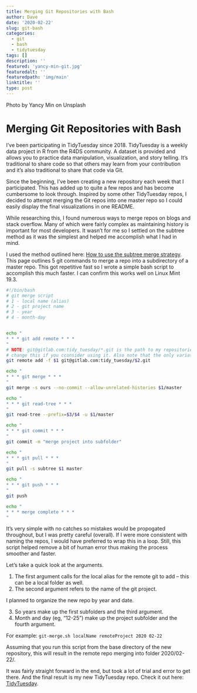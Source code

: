 ```yaml
---
title: Merging Git Repositories with Bash
author: Dave
date: '2020-02-22'
slug: git-bash
categories:
  - git
  - bash
  - tidytuesday
tags: []
description: ''
featured: 'yancy-min-git.jpg'
featuredalt: ''
featuredpath: 'img/main'
linktitle: ''
type: post
---
```

Photo by Yancy Min on Unsplash

# Merging Git Repositories with Bash

I've been participating in TidyTuesday since 2018. TidyTuesday is a weekly data project in R from the R4DS community. A dataset is provided and allows you to practice data manipulation, visualization, and story telling. It's traditional to share code so that others may learn from your contribution and it's also traditional to share that code via Git. 

Since the beginning, I've been creating a new repository each week that I participated. This has added up to quite a few repos and has become cumbersome to look through. Inspired by some other TidyTuesday repos, I decided to attempt merging the Git repos into one master repo so I could easily display the final visualizations in one README.

While researching this, I found numerous ways to merge repos on blogs and stack overflow. Many of which were fairly complex as maintaining history is important for most developers. It wasn't for me so I settled on the subtree method as it was the simplest and helped me accomplish what I had in mind. 

I used the method outlined here: <a href="https://mirrors.edge.kernel.org/pub/software/scm/git/docs/howto/using-merge-subtree.html" target="_blank">How to use the subtree merge strategy</a>. This page outlines 5 git commands to merge a repo into a subdirectory of a master repo. This got repetitive fast so I wrote a simple bash script to accomplish this much faster. I can confirm this works well on Linux Mint 19.3. 

```bash
#!/bin/bash
# git merge script
# 1 - local name (alias)
# 2 - git project name
# 3 - year
# 4 - month-day


echo "
* * * git add remote * * *
"
# NOTE: git@gitlab.com:tidy_tuesday/*.git is the path to my repositories. You should 
# change this if you cconsider using it. Also note that the only variation is project name ($2)
git remote add -f $1 git@gitlab.com:tidy_tuesday/$2.git

echo "
* * * git merge * * *
"
git merge -s ours --no-commit --allow-unrelated-histories $1/master

echo "
* * * git read-tree * * *
"
git read-tree --prefix=$3/$4 -u $1/master

echo "
* * * git commit * * *
"
git commit -m "merge project into subfolder"

echo "
* * * git pull * * *
"
git pull -s subtree $1 master

echo "
* * * git push * * *
"
git push

echo "
* * * merge complete * * *
"
```

It's very simple with no catches so mistakes would be propogated throughout, but I was pretty careful (overall). If I were more consistent with naming the repos, I would have preferred to wrap this in a loop. Still, this script helped remove a bit of human error thus making the process smoother and faster.

Let's take a quick look at the arguments.

1. The first argument calls for the local alias for the remote git to add -- this can be a local folder as well. 
2. The second argument refers to the name of the git project. 

I planned to organize the new repo by year and date. 

3. So years make up the first subfolders and the third argument. 
4. Month and day (eg, "12-25") make up the project subfolder and the fourth argument. 

For example:
` git-merge.sh localName remoteProject 2020 02-22 `

Assuming that you run this script from the base directory of the new repository, this will result in the remote repo merging into folder 2020/02-22/.

It was fairly straight forward in the end, but took a lot of trial and error to get there. And the final result is my new TidyTuesday repo. Check it out here: <a href="https://gitlab.com/db369/tidytuesday" target="_blank">TidyTuesday</a>.